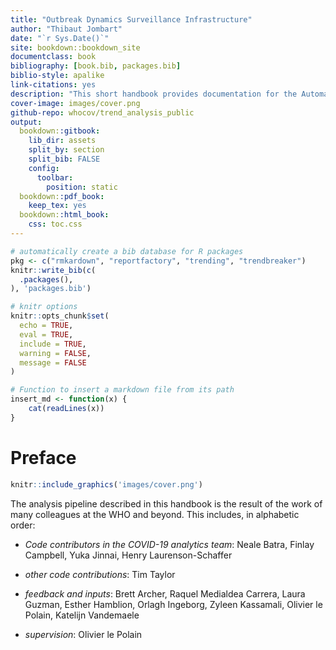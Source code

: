 ```yaml
--- 
title: "Outbreak Dynamics Surveillance Infrastructure"
author: "Thibaut Jombart"
date: "`r Sys.Date()`"
site: bookdown::bookdown_site
documentclass: book
bibliography: [book.bib, packages.bib]
biblio-style: apalike
link-citations: yes
description: "This short handbook provides documentation for the Automated Outbreak Dynamics Surveillance Infrastructure developed by the WHO COVID-19 analytics team"
cover-image: images/cover.png
github-repo: whocov/trend_analysis_public
output:
  bookdown::gitbook:
    lib_dir: assets
    split_by: section
    split_bib: FALSE
    config:
      toolbar:
        position: static
  bookdown::pdf_book:
    keep_tex: yes
  bookdown::html_book:
    css: toc.css
---
```



```r
# automatically create a bib database for R packages
pkg <- c("rmkardown", "reportfactory", "trending", "trendbreaker")
knitr::write_bib(c(
  .packages(), 
), 'packages.bib')

# knitr options
knitr::opts_chunk$set(
  echo = TRUE,
  eval = TRUE,
  include = TRUE,
  warning = FALSE,
  message = FALSE
)

# Function to insert a markdown file from its path
insert_md <- function(x) {
	cat(readLines(x))
}

```


# Preface {-}

```r
knitr::include_graphics('images/cover.png')
```

The analysis pipeline described in this handbook is the result of the work of
many colleagues at the WHO and beyond. This includes, in alphabetic order:

* *Code contributors in the COVID-19 analytics team*: Neale Batra, Finlay
  Campbell, Yuka Jinnai, Henry Laurenson-Schaffer
  
* *other code contributions*: Tim Taylor

* *feedback and inputs*: Brett Archer, Raquel Medialdea Carrera, Laura Guzman,
  Esther Hamblion, Orlagh Ingeborg, Zyleen Kassamali, Olivier le Polain,
  Katelijn Vandemaele
  
* *supervision*: Olivier le Polain

